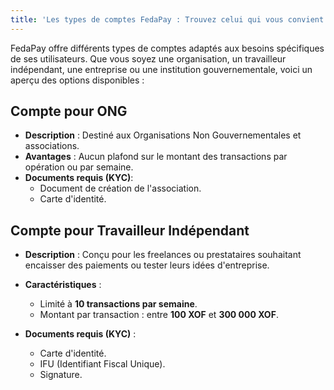 ```yaml
---
title: 'Les types de comptes FedaPay : Trouvez celui qui vous convient'
---
```


FedaPay offre différents types de comptes adaptés aux besoins spécifiques de ses utilisateurs. Que vous soyez une organisation, un travailleur indépendant, une entreprise ou une institution gouvernementale, voici un aperçu des options disponibles :

## Compte pour ONG

- **Description** : Destiné aux Organisations Non Gouvernementales et associations.
- **Avantages** : Aucun plafond sur le montant des transactions par opération ou par semaine.
- **Documents requis (KYC)**:
    - Document de création de l'association.
    - Carte d'identité.

## Compte pour Travailleur Indépendant

- **Description** : Conçu pour les freelances ou prestataires souhaitant encaisser des paiements ou tester leurs idées d'entreprise.

- **Caractéristiques** :

    - Limité à **10 transactions par semaine**.
    - Montant par transaction : entre **100 XOF** et **300 000 XOF**.
  
- **Documents requis (KYC)** :
    - Carte d'identité.
    - IFU (Identifiant Fiscal Unique).
    - Signature.
